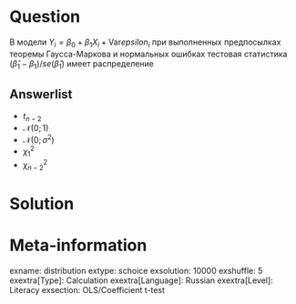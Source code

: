 Question
========
В модели $Y_i = \beta_0 + \beta_1 X_i + \mathrm{Var}epsilon_i$ при выполненных предпосылках теоремы Гаусса-Маркова и нормальных ошибках тестовая статистика
$(\hat\beta_1 - \beta_1)/se(\hat\beta_1)$ имеет распределение

Answerlist
----------
* $t_{n-2}$
* $\mathcal{N}(0;1)$
* $\mathcal{N}(0;\sigma^2)$
* $\chi^2_1$
* $\chi^2_{n-2}$


Solution
========


Meta-information
================
exname: distribution
extype: schoice
exsolution: 10000
exshuffle: 5
exextra[Type]: Calculation
exextra[Language]: Russian
exextra[Level]: Literacy
exsection: OLS/Coefficient t-test